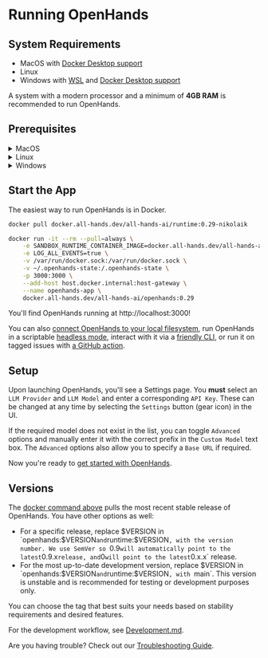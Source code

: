 # Running OpenHands

## System Requirements

- MacOS with [Docker Desktop support](https://docs.docker.com/desktop/setup/install/mac-install/#system-requirements)
- Linux
- Windows with [WSL](https://learn.microsoft.com/en-us/windows/wsl/install) and [Docker Desktop support](https://docs.docker.com/desktop/setup/install/windows-install/#system-requirements)

A system with a modern processor and a minimum of **4GB RAM** is recommended to run OpenHands.

## Prerequisites

<details>
  <summary>MacOS</summary>

  **Docker Desktop**

  1. [Install Docker Desktop on Mac](https://docs.docker.com/desktop/setup/install/mac-install).
  2. Open Docker Desktop, go to `Settings > Advanced` and ensure `Allow the default Docker socket to be used` is enabled.
</details>

<details>
  <summary>Linux</summary>

  :::note
  Tested with Ubuntu 22.04.
  :::

  **Docker Desktop**

  1. [Install Docker Desktop on Linux](https://docs.docker.com/desktop/setup/install/linux/).

</details>

<details>
  <summary>Windows</summary>

  **WSL**

  1. [Install WSL](https://learn.microsoft.com/en-us/windows/wsl/install).
  2. Run `wsl --version` in powershell and confirm `Default Version: 2`.

  **Docker Desktop**

  1. [Install Docker Desktop on Windows](https://docs.docker.com/desktop/setup/install/windows-install).
  2. Open Docker Desktop, go to `Settings` and confirm the following:
  - General: `Use the WSL 2 based engine` is enabled.
  - Resources > WSL Integration: `Enable integration with my default WSL distro` is enabled.

  :::note
  The docker command below to start the app must be run inside the WSL terminal.
  :::

</details>

## Start the App

The easiest way to run OpenHands is in Docker.

```bash
docker pull docker.all-hands.dev/all-hands-ai/runtime:0.29-nikolaik

docker run -it --rm --pull=always \
    -e SANDBOX_RUNTIME_CONTAINER_IMAGE=docker.all-hands.dev/all-hands-ai/runtime:0.29-nikolaik \
    -e LOG_ALL_EVENTS=true \
    -v /var/run/docker.sock:/var/run/docker.sock \
    -v ~/.openhands-state:/.openhands-state \
    -p 3000:3000 \
    --add-host host.docker.internal:host-gateway \
    --name openhands-app \
    docker.all-hands.dev/all-hands-ai/openhands:0.29
```

You'll find OpenHands running at http://localhost:3000!

You can also [connect OpenHands to your local filesystem](https://docs.all-hands.dev/modules/usage/runtimes#connecting-to-your-filesystem),
run OpenHands in a scriptable [headless mode](https://docs.all-hands.dev/modules/usage/how-to/headless-mode),
interact with it via a [friendly CLI](https://docs.all-hands.dev/modules/usage/how-to/cli-mode),
or run it on tagged issues with [a GitHub action](https://docs.all-hands.dev/modules/usage/how-to/github-action).

## Setup

Upon launching OpenHands, you'll see a Settings page. You **must** select an `LLM Provider` and `LLM Model` and enter a corresponding `API Key`.
These can be changed at any time by selecting the `Settings` button (gear icon) in the UI.

If the required model does not exist in the list, you can toggle `Advanced` options and manually enter it with the correct prefix
in the `Custom Model` text box.
The `Advanced` options also allow you to specify a `Base URL` if required.

Now you're ready to [get started with OpenHands](./getting-started).

## Versions

The [docker command above](./installation#start-the-app) pulls the most recent stable release of OpenHands. You have other options as well:
- For a specific release, replace $VERSION in `openhands:$VERSION` and `runtime:$VERSION`, with the version number.
We use SemVer so `0.9` will automatically point to the latest `0.9.x` release, and `0` will point to the latest `0.x.x` release.
- For the most up-to-date development version, replace $VERSION in `openhands:$VERSION` and `runtime:$VERSION`, with `main`.
This version is unstable and is recommended for testing or development purposes only.

You can choose the tag that best suits your needs based on stability requirements and desired features.

For the development workflow, see [Development.md](https://github.com/All-Hands-AI/OpenHands/blob/main/Development.md).

Are you having trouble? Check out our [Troubleshooting Guide](https://docs.all-hands.dev/modules/usage/troubleshooting).
